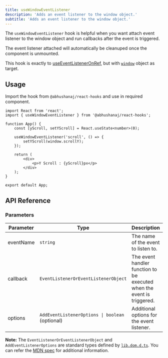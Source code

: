 ```yaml
---
title: useWindowEventListener
description: 'Adds an event listener to the window object.'
subtitle: 'Adds an event listener to the window object.'
---
```



The `useWindowEventListener` hook is helpful when you want attach event listener to the window object and run callbacks after the event is triggered.

The event listener attached will automatically be cleanuped once the component is unmounted.

This hook is exactly to [useEventListenerOnRef](/hooks/ui/useeventlisteneronref/), but with [`window`](https://developer.mozilla.org/en-US/docs/Web/API/Window) object as target.

<DemoWrapper title="useWindowEventListener">
	<Example client:load />
</DemoWrapper>

## Usage

Import the hook from `@abhushanaj/react-hooks` and use in required component.

```tsx title="./src/App.tsx" ins={2,7-9} mark="useWindowEventListener"
import React from 'react';
import { useWindowEventListener } from '@abhushanaj/react-hooks';

function App() {
	const [yScroll, setYScroll] = React.useState<number>(0);

	useWindowEventListener('scroll', () => {
		setYScroll(window.scrollY);
	});

	return (
		<div>
			<p>Y Scroll : {yScroll}px</p>
		</div>
	);
}

export default App;
```

## API Reference

### Parameters

| Parameter | Type                                            | Description                                                            | Default     |
| --------- | ----------------------------------------------- | ---------------------------------------------------------------------- | ----------- |
| eventName | `string`                                        | The name of the event to listen to.                                    | N/A         |
| callback  | `EventListenerOrEventListenerObject`            | The event handler function to be executed when the event is triggered. | N/A         |
| options   | `AddEventListenerOptions \| boolean` (optional) | Additional options for the event listener.                             | `undefined` |

**Note:** The `EventListenerOrEventListenerObject` and `AddEventListenerOptions` are standard types defined by [`lib.dom.d.ts`](https://github.com/microsoft/TypeScript/blob/main/src/lib/dom.generated.d.ts). You can refer the [MDN spec](https://developer.mozilla.org/en-US/docs/Web/API/EventTarget/addEventListener#parameters) for additional information.
